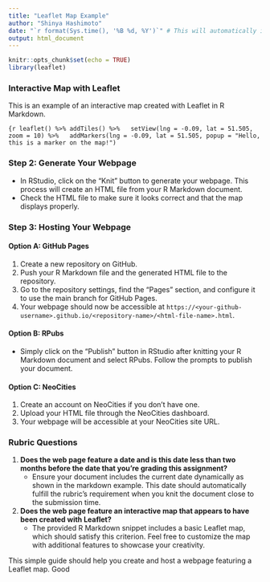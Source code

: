 ```yaml
---
title: "Leaflet Map Example"
author: "Shinya Hashimoto"
date: "`r format(Sys.time(), '%B %d, %Y')`" # This will automatically insert the current date
output: html_document
---
```


```r
knitr::opts_chunk$set(echo = TRUE)
library(leaflet)
```

### Interactive Map with Leaflet
This is an example of an interactive map created with Leaflet in R Markdown.

```{r
leaflet() %>% addTiles() %>%
  setView(lng = -0.09, lat = 51.505, zoom = 10) %>%
  addMarkers(lng = -0.09, lat = 51.505, popup = "Hello, this is a marker on the map!")
```

### Step 2: Generate Your Webpage

- In RStudio, click on the "Knit" button to generate your webpage. This process will create an HTML file from your R Markdown document.
- Check the HTML file to make sure it looks correct and that the map displays properly.

### Step 3: Hosting Your Webpage

#### Option A: GitHub Pages

1. Create a new repository on GitHub.
2. Push your R Markdown file and the generated HTML file to the repository.
3. Go to the repository settings, find the "Pages" section, and configure it to use the main branch for GitHub Pages.
4. Your webpage should now be accessible at `https://<your-github-username>.github.io/<repository-name>/<html-file-name>.html`.

#### Option B: RPubs

- Simply click on the "Publish" button in RStudio after knitting your R Markdown document and select RPubs. Follow the prompts to publish your document.

#### Option C: NeoCities

1. Create an account on NeoCities if you don't have one.
2. Upload your HTML file through the NeoCities dashboard.
3. Your webpage will be accessible at your NeoCities site URL.

### Rubric Questions

1. **Does the web page feature a date and is this date less than two months before the date that you're grading this assignment?**
   - Ensure your document includes the current date dynamically as shown in the markdown example. This date should automatically fulfill the rubric's requirement when you knit the document close to the submission time.

2. **Does the web page feature an interactive map that appears to have been created with Leaflet?**
   - The provided R Markdown snippet includes a basic Leaflet map, which should satisfy this criterion. Feel free to customize the map with additional features to showcase your creativity.

This simple guide should help you create and host a webpage featuring a Leaflet map. Good 